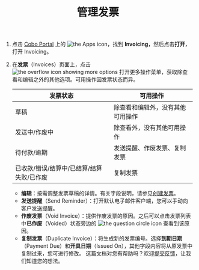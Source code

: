 ﻿---
title: "管理发票"
sidebarTitle: "管理发票"
---
1. 点击 [Cobo Portal](https://portal.cobo.com/login) 上的 <img src="/en/images/common/icon_apps.svg" className="icon" alt="the Apps icon"/>，找到 **Invoicing**，然后点击**打开**，打开 Invoicing。
2. 在**发票**（Invoices）页面上，点击 <img src="/en/images/common/icon_more.svg" className="icon" alt="the overflow icon showing more options"/> 打开更多操作菜单，获取除查看和编辑之外的其他选项。可用操作因发票状态而异。

    | **发票状态** | **可用操作** |
    | ------------------ | ----------------------|
    | 草稿 | 除查看和编辑外，没有其他可用操作 |
    | 发送中/作废中 | 除查看外，没有其他可用操作 |
    | 待付款/逾期 | 发送提醒、作废发票、复制发票 |
    | 已收款/错误/结算中/已结算/结算失败/已作废 | 复制发票 |

    - **编辑**：按需调整发票草稿的详情。有关字段说明，请参见[创建发票](/cn/apps/invoicing/invoices/create)。
    - **发送提醒**（Send Reminder）：打开默认电子邮件客户端，您可以手动向客户发送提醒。
    - **作废发票**（Void Invoice）：提供作废发票的原因。之后可以点击发票列表中**已作废**（Voided）状态旁边的 <img src="/en/images/common/icon_question_circle.svg" className="icon" alt="the question circle icon"/> 查看到该原因。
    - **复制发票**（Duplicate Invoice）：将生成新的发票编号。选择**到期日期**（Payment Due）和**开具日期**（Issued On），其他字段内容将从原发票中复制过来，您可进行修改。
<Tip>这篇文档对您有帮助吗？欢迎[提交反馈](https://forms.zohopublic.com/cobo/form/DocumentFeedbackForm/formperma/QvLOhxJv1_JMsJ-1dleZ8Itb_7rzN-LtgvsDdxosoVI)，让我们知道您的想法。</Tip>